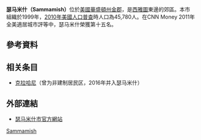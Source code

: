 {{noteTA
|G1=USState
}}

{{Infobox settlement
|official_name            = 瑟马米什
|native_name              = City of Sammamish
|settlement_type          = [[城市|城市]]
|nickname                 =
|motto                    =

<!-- 圖片 -->
|image_skyline            =USA Washington lake sammamish.JPG
|imagesize                =
|image_caption            =
|image_flag               =
|image_seal               = <!-- 檔案不存在 Sammlogo official.png ，可從英文維基百科取得 -->

<!-- 地圖 -->
|image_map = King_County_Washington_Incorporated_and_Unincorporated_areas_Sammamish_Highlighted.svg
|mapsize                  = 250px
|map_caption              = 瑟马米什位置圖
|image_map1               =
|mapsize1                 =
|map_caption1             =

<!-- 行政區 -->
|subdivision_type         = [[國家|國家]]
|subdivision_name         = [[美國|美國]]
|subdivision_type1        = [[州|州]]
|subdivision_name1        = [[華盛頓州|華盛頓州]]
|subdivision_type2        = [[郡|郡]]
|subdivision_name2        = [[金县_(华盛顿州)|金县]]

<!-- 政府 -->
|government_footnotes     =
|government_type          =
|leader_title             = [[市長|市長]]
|leader_name              = Tom Vance
|leader_title1            =
|leader_name1             =
|established_title        = 組織
|established_date         = 1999年8月31日

<!-- 地區 -->
|unit_pref  =  Imperial
|area_footnotes           =
|area_magnitude           = 1 E8
|area_total_km2           = 47.4
|area_land_km2            = 46.7
|area_water_km2           = 0.6
|area_total_sq_mi         = 18.3
|area_land_sq_mi          = 18.1
|area_water_sq_mi         = 0.3

<!-- 人口 -->
|population_as_of         = [[美國2010年人口普查|2010]]
|population_footnotes     =
|population_total         = 45,780
|population_density_km2   = 729.5
|image_bathymetry =
|caption_bathymetry = Map of Mercer Island in relation to the Greater Seattle Area

<!-- 基本資料 -->
|timezone                 = [[太平洋時區|PST]]
|utc_offset               = -8
|timezone_DST             = PDT
|utc_offset_DST           = -7
|elevation_footnotes      =
|elevation_m              = 165
|elevation_ft             = 540
|coordinates_display      = inline,title
|coordinates_type         = region:US_type:city
|latd = 47 |latm = 36 |lats = 32 |latNS = N
|longd = 122 |longm = 2 |longs = 32 |longEW = W

<!-- 其他資料 -->
|postal_code_type         = [[美國郵遞區號|郵遞區號]]
|postal_code              = 98074-98075
|area_code                = [[北美洲电话区号列表|425]]
|blank_name               = [[聯邦資訊處理標準|FIPS碼]]
|blank_info               = 53-61115{{GR|2}}
|blank1_name              = [[地名資訊系統編號|地名資訊系統編號]]
|blank1_info              = 1508071{{GR|3}}
|website                  = [http://www.sammamish.us/ www.sammamish.us]
|footnotes                =
}}
'''瑟马米什（Sammamish）'''位於[[美國|美國]][[華盛頓州|華盛頓州]][[金郡_(華盛頓州)|金郡]]，是[[西雅圖|西雅圖]]東邊的郊區。本市組織於1999年，[[2010年美國人口普查|2010年美國人口普查]]時人口為45,780人。在CNN Money 2011年全美適居城市評等中，瑟马米什榮獲第十五名。

==參考資料==
{{Reflist}}

== 相关条目 ==
* [[克拉哈尼_(华盛顿州)|克拉哈尼]]（曾为非建制居民区，2016年并入瑟马米什）

==外部連結==
{{Commonscat|Sammamish, Washington|瑟马米什 (华盛顿州)}}
* {{en}}[http://www.sammamish.us/ 瑟马米什市官方網站] {{Wayback|url=http://www.sammamish.us/ |date=20210126133431 }}

{{金縣 (華盛頓州)}}
{{Washington}}

[[Category:華盛頓州城市|Sammamish]]